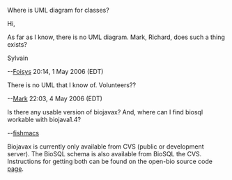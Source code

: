 Where is UML diagram for classes?


Hi,

As far as I know, there is no UML diagram. Mark, Richard, does such a thing exists?

Sylvain

--[[User:Foisys|Foisys]] 20:14, 1 May 2006 (EDT)

There is no UML that I know of. Volunteers??

--[[User:Mark|Mark]] 22:03, 4 May 2006 (EDT)

Is there any usable version of biojavax?
And, where can I find biosql workable with biojava1.4?

--[[User:fishmacs|fishmacs]]

Biojavax is currently only available from CVS (public or development server). The BioSQL schema is also available from BioSQL the CVS. Instructions for getting both can be found on the open-bio source code [http://www.open-bio.org/wiki/SourceCode page].
